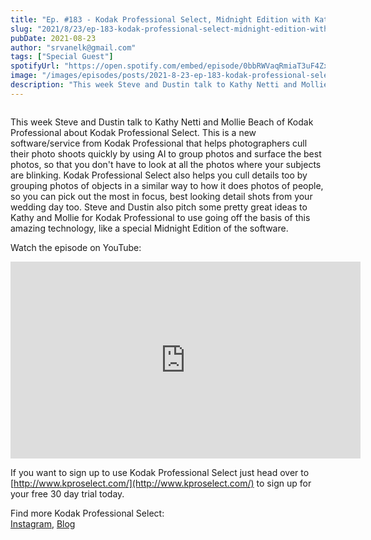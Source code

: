 ```yaml
---
title: "Ep. #183 - Kodak Professional Select, Midnight Edition with Kathy Netti and Mollie Beach"
slug: "2021/8/23/ep-183-kodak-professional-select-midnight-edition-with-kathy-netti-and-mollie-beach"
pubDate: 2021-08-23
author: "srvanelk@gmail.com"
tags: ["Special Guest"]
spotifyUrl: "https://open.spotify.com/embed/episode/0bbRWVaqRmiaT3uF4Zx6io?utm_source=generator"
image: "/images/episodes/posts/2021-8-23-ep-183-kodak-professional-select-midnight-edition-with-kathy-netti-and-mollie-beach/Kodak-Professional+Select.webp"
description: "This week Steve and Dustin talk to Kathy Netti and Mollie Beach of Kodak Professional about Kodak Professional Select. This is a new software/service from Kodak Professional that helps photographers cull their photo shoots quickly by using AI to group photos and surface the best photos, so that you don't have to look at all the photos where your subjects are blinking. Kodak Professional Select also helps you cull details too by grouping photos of objects in a similar way to how it does photos of people, so you can pick out the most in focus, best looking detail shots from your wedding day too. Steve and Dustin also pitch some pretty great ideas to Kathy and Mollie for Kodak Professional to use going off the basis of this amazing technology, like a special Midnight Edition of the software.Watch the episode on YouTube:"
---
```


<figure>
  <img src="/images/episodes/posts/2021-8-23-ep-183-kodak-professional-select-midnight-edition-with-kathy-netti-and-mollie-beach/Kodak-Professional+Select.webp" alt="" />
</figure>
<SpotifyEmbed
  spotifyUrl={frontmatter.spotifyUrl}
  coverImage={frontmatter.image}
  coverAlt={frontmatter.title}
  title="Wedding Photo Hangover"
  subtitle="Tap to load this episode"
/>

This week Steve and Dustin talk to Kathy Netti and Mollie Beach of Kodak Professional about Kodak Professional Select. This is a new software/service from Kodak Professional that helps photographers cull their photo shoots quickly by using AI to group photos and surface the best photos, so that you don't have to look at all the photos where your subjects are blinking. Kodak Professional Select also helps you cull details too by grouping photos of objects in a similar way to how it does photos of people, so you can pick out the most in focus, best looking detail shots from your wedding day too. Steve and Dustin also pitch some pretty great ideas to Kathy and Mollie for Kodak Professional to use going off the basis of this amazing technology, like a special Midnight Edition of the software.  
  
Watch the episode on YouTube:
<iframe width="560" height="315" src="https://www.youtube.com/embed/dDiYdZ8vzBU?si=-Tfg7Cs0dWYkJUXr" title="YouTube video player" frameborder="0" allow="accelerometer; autoplay; clipboard-write; encrypted-media; gyroscope; picture-in-picture; web-share" referrerpolicy="strict-origin-when-cross-origin" allowfullscreen></iframe>

If you want to sign up to use Kodak Professional Select just head over to [http://www.kproselect.com/](http://www.kproselect.com/) to sign up for your free 30 day trial today.

Find more Kodak Professional Select:  
[Instagram](https://www.instagram.com/kodakprofessionalselect/), [Blog](https://blog.kproselect.com/)
